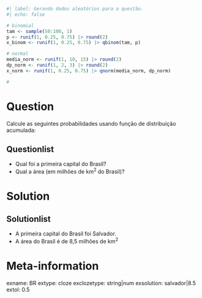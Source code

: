 ```r
#| label: Gerando dados aleatórios para a questão.
#| echo: false

# binomial
tam <- sample(50:100, 1)
p <- runif(1, 0.25, 0.75) |> round(2)
x_binom <- runif(1, 0.25, 0.75) |> qbinom(tam, p)

# normal
media_norm <- runif(1, 10, 15) |> round(2)
dp_norm <- runif(1, 2, 3) |> round(2)
x_norm <- runif(1, 0.25, 0.75) |> qnorm(media_norm, dp_norm)

#
```

Question
========
Calcule as seguintes probabilidades usando função de distribuição acumulada:
  
Questionlist
------------

* Qual foi a primeira capital do Brasil?
* Qual a área (em milhões de km^2^ do Brasil)?

Solution
========

Solutionlist
------------

* A primeira capital do Brasil foi Salvador. 
* A área do Brasil é de 8,5 milhões de km^2^

Meta-information
================
exname: BR
extype: cloze
exclozetype: string|num
exsolution: salvador|8.5
extol: 0.5